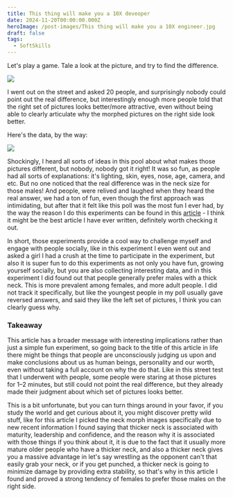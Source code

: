 ```yaml
---
title: This thing will make you a 10X deveoper
date: 2024-11-20T00:00:00.000Z
heroImage: /post-images/This thing will make you a 10X engineer.jpg
draft: false
tags:
  - SoftSkills
---
```


Let's play a game. Tale a look at the picture, and try to find the difference.

![](</post-images/This thing will make you a 10X engineer ILLUSTRATION.png>)

I went out on the street and asked 20 people, and surprisingly nobody could point out the real difference, but interestingly enough more people told that the right set of pictures looks better/more attractive, even without being able to clearly articulate why the morphed pictures on the right side look better.

Here's the data, by the way:

![](</post-images/This thing will make you a 10X engineer TABLE.png>)

Shockingly, I heard all sorts of ideas in this pool about what makes those pictures different, but nobody, nobody got it right! It was so fun, as people had all sorts of explanations: it's lighting, skin, eyes, nose, age, camera, and etc. But no one noticed that the real difference was in the neck size for those males! And people, were relived and laughed when they heard the real answer, we had a ton of fun, even though the first approach was intimidating, but after that it felt like this poll was the most fun I ever had, by the way the reason I do this experiments can be found in this [article](https://alex-code.com/post/2024-11-15-confidence-experiment-asking-100-strangers-on-the-street) - I think it might be the best article I have ever written, definitely worth checking it out.

In short, those experiments provide a cool way to challenge myself and engage with people socially, like in this experiment I even went out and asked a girl I had a crush at the time to participate in the experiment, but also it is super fun to do this experiments as not only you have fun, growing yourself socially, but you are also collecting interesting data, and in this experiment I did found out that people generally prefer males with a thick neck. This is more prevalent among females, and more adult people. I did not track it specifically, but like the youngest people in my poll usually gave reversed answers, and said they like the left set of pictures, I think you can clearly guess why.

### Takeaway

This article has a broader message with interesting implications rather than just a simple fun experiment, so going back to the title of this article in life there might be things that people are unconsciously judging us upon and make conclusions about us as human beings, personality and our worth, even without taking a full account on why the do that. Like in this street test that I underwent with people, some people were staring at those pictures for 1–2 minutes, but still could not point the real difference, but they already made their judgment about which set of pictures looks better.

This is a bit unfortunate, but you can turn things around in your favor, if you study the world and get curious about it, you might discover pretty wild stuff, like for this article I picked the neck morph images specifically due to new recent information I found saying that thicker neck is associated with maturity, leadership and confidence, and the reason why it is associated with those things if you think about it, it is due to the fact that it usually more mature older people who have a thicker neck, and also a thicker neck gives you a massive advantage in let's say wrestling as the opponent can't that easily grab your neck, or if you get punched, a thicker neck is going to minimize damage by providing extra stability, so that's why in this article I found and proved a strong tendency of females to prefer those males on the right side.
